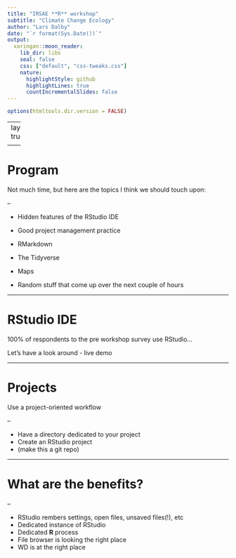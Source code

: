 ```yaml
---
title: "IRSAE **R** workshop"
subtitle: "Climate Change Ecology"
author: "Lars Dalby"
date: "`r format(Sys.Date())`"
output:
  xaringan::moon_reader:
    lib_dir: libs
    seal: false
    css: ["default", "css-tweaks.css"]
    nature:
      highlightStyle: github
      highlightLines: true
      countIncrementalSlides: false
---
```


```r
options(htmltools.dir.version = FALSE)
```

---
layout: true

<div class="my-footer"></div>       

---


# Program

Not much time, but here are the topics I think we should touch upon:

--

- Hidden features of the RStudio IDE

- Good project management practice

- RMarkdown

- The Tidyverse

- Maps

- Random stuff that come up over the next couple of hours 

---

# RStudio IDE

100% of respondents to the pre workshop survey use RStudio...

Let's have a look around - live demo

---

# Projects

Use a project-oriented workflow

--

- Have a directory dedicated to your project
- Create an RStudio project
- (make this a git repo)

---

# What are the benefits?

--

- RStudio rembers settings, open files, unsaved files(!), etc
- Dedicated instance of RStudio
- Dedicated **R** process
- File browser is looking the right place
- WD is at the right place



